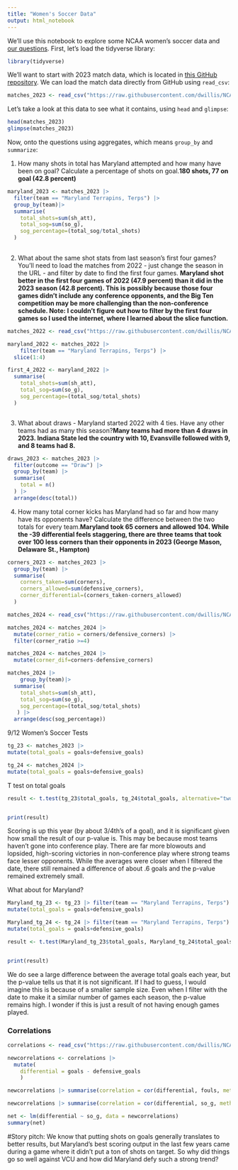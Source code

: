 ```yaml
---
title: "Women's Soccer Data"
output: html_notebook
---
```


We'll use this notebook to explore some NCAA women's soccer data and [our questions](https://docs.google.com/spreadsheets/d/1kTSrnl1URmcexIWLDMWqDnp3q-c2OS45uifnhjp10n4/edit#gid=0). First, let's load the tidyverse library:

```r
library(tidyverse)
```

We'll want to start with 2023 match data, which is located in [this GitHub repository](https://github.com/dwillis/NCAAWomensSoccerData). We can load the match data directly from GitHub using `read_csv`:

```r
matches_2023 <- read_csv("https://raw.githubusercontent.com/dwillis/NCAAWomensSoccerData/main/data/ncaa_womens_soccer_matchstats_2023.csv")
```

Let's take a look at this data to see what it contains, using `head` and `glimpse`:

```r
head(matches_2023)
glimpse(matches_2023)
```

Now, onto the questions using aggregates, which means `group_by` and `summarize`:

1.  How many shots in total has Maryland attempted and how many have been on goal? Calculate a percentage of shots on goal.**180 shots, 77 on goal (42.8 percent)**

```r
maryland_2023 <- matches_2023 |>
  filter(team == "Maryland Terrapins, Terps") |>
  group_by(team)|>
  summarise(
    total_shots=sum(sh_att),
    total_sog=sum(so_g),
    sog_percentage=(total_sog/total_shots)
  )
  
```

2.  What about the same shot stats from last season's first four games? You'll need to load the matches from 2022 - just change the season in the URL - and filter by date to find the first four games. **Maryland shot better in the first four games of 2022 (47.9 percent) than it did in the 2023 season (42.8 percent). This is possibly because those four games didn't include any conference opponents, and the Big Ten competition may be more challenging than the non-conference schedule. Note: I couldn't figure out how to filter by the first four games so I used the internet, where I learned about the slice function.**

```r
matches_2022 <- read_csv("https://raw.githubusercontent.com/dwillis/NCAAWomensSoccerData/main/data/ncaa_womens_soccer_matchstats_2022.csv")
```

```r
maryland_2022 <- matches_2022 |>
    filter(team == "Maryland Terrapins, Terps") |>
  slice(1:4)
```

```r
first_4_2022 <- maryland_2022 |>
  summarise(
    total_shots=sum(sh_att),
    total_sog=sum(so_g),
    sog_percentage=(total_sog/total_shots)
  ) 

```

```         
```

3.  What about draws - Maryland started 2022 with 4 ties. Have any other teams had as many this season?**Many teams had more than 4 draws in 2023. Indiana State led the country with 10, Evansville followed with 9, and 8 teams had 8.**

```r
draws_2023 <- matches_2023 |>
  filter(outcome == "Draw") |>
  group_by(team) |>
  summarise(
    total = n()
  ) |>
  arrange(desc(total))

```

4.  How many total corner kicks has Maryland had so far and how many have its opponents have? Calculate the difference between the two totals for every team.**Maryland took 65 corners and allowed 104. While the -39 differential feels staggering, there are three teams that took over 100 less corners than their opponents in 2023 (George Mason, Delaware St., Hampton)**

```r
corners_2023 <- matches_2023 |>
  group_by(team) |>
  summarise(
    corners_taken=sum(corners),
    corners_allowed=sum(defensive_corners),
    corner_differential=(corners_taken-corners_allowed)
  )
```

```r
matches_2024 <- read_csv("https://raw.githubusercontent.com/dwillis/NCAAWomensSoccerData/main/data/ncaa_womens_soccer_matchstats_2024.csv")
```

```r
matches_2024 <- matches_2024 |>
  mutate(corner_ratio = corners/defensive_corners) |>
  filter(corner_ratio >=4)
```

```r
matches_2024 <- matches_2024 |>
  mutate(corner_dif=corners-defensive_corners)
```

```r
matches_2024 |>
    group_by(team)|>
  summarise(
    total_shots=sum(sh_att),
    total_sog=sum(so_g),
    sog_percentage=(total_sog/total_shots)
   ) |>
  arrange(desc(sog_percentage))
```
9/12 Women's Soccer Tests

```r
tg_23 <- matches_2023 |> 
mutate(total_goals = goals+defensive_goals)

tg_24 <- matches_2024 |>
mutate(total_goals = goals+defensive_goals)

```
T test on total goals
```r
result <- t.test(tg_23$total_goals, tg_24$total_goals, alternative="two.sided", var.equal = TRUE)


print(result)
```
Scoring is up this year (by about 3/4th's of a goal), and it is significant given how small the result of our p-value is. This may be because most teams haven't gone into conference play. There are far more blowouts and lopsided, high-scoring victories in non-conference play where strong teams face lesser opponents. While the averages were closer when I filtered the date, there still remained a difference of about .6 goals and the p-value remained extremely small.


What about for Maryland?
```r
Maryland_tg_23 <- tg_23 |> filter(team == "Maryland Terrapins, Terps") |>
mutate(total_goals = goals+defensive_goals)

Maryland_tg_24 <- tg_24 |> filter(team == "Maryland Terrapins, Terps") |>
mutate(total_goals = goals+defensive_goals)

result <- t.test(Maryland_tg_23$total_goals, Maryland_tg_24$total_goals, alternative="two.sided", var.equal = TRUE)


print(result)

```
We do see a large difference between the average total goals each year, but the p-value tells us that it is not significant. If I had to guess, I would imagine this is because of a smaller sample size. Even when I filter with the date to make it a similar number of games each season, the p-value remains high. I wonder if this is just a result of not having enough games played.


### Correlations
```r
correlations <- read_csv("https://raw.githubusercontent.com/dwillis/NCAAWomensSoccerData/main/data/ncaa_womens_soccer_matchstats_2024.csv")

```

```r
newcorrelations <- correlations |> 
  mutate(
    differential = goals - defensive_goals
    )
```

```r
newcorrelations |> summarise(correlation = cor(differential, fouls, method="pearson"))

```
```r
newcorrelations |> summarise(correlation = cor(differential, so_g, method="pearson"))

```
```r
net <- lm(differential ~ so_g, data = newcorrelations)
summary(net)
```
#Story pitch:
We know that putting shots on goals generally translates to better results, but Maryland's best scoring output in the last few years came during a game where it didn't put a ton of shots on target. So why did things go so well against VCU and how did Maryland defy such a strong trend?